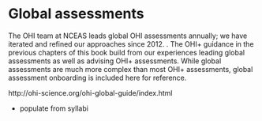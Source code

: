 # Global assessments {#global}

The OHI team at NCEAS leads global OHI assessments annually; we have iterated and refined our approaches since 2012. . The OHI+ guidance in the previous chapters of this book build from our experiences leading global assessments as well as advising OHI+ assessments. While global assessments are much more complex than most OHI+ assessments, global assessment onboarding is included here for reference.

http://ohi-science.org/ohi-global-guide/index.html

- populate from syllabi